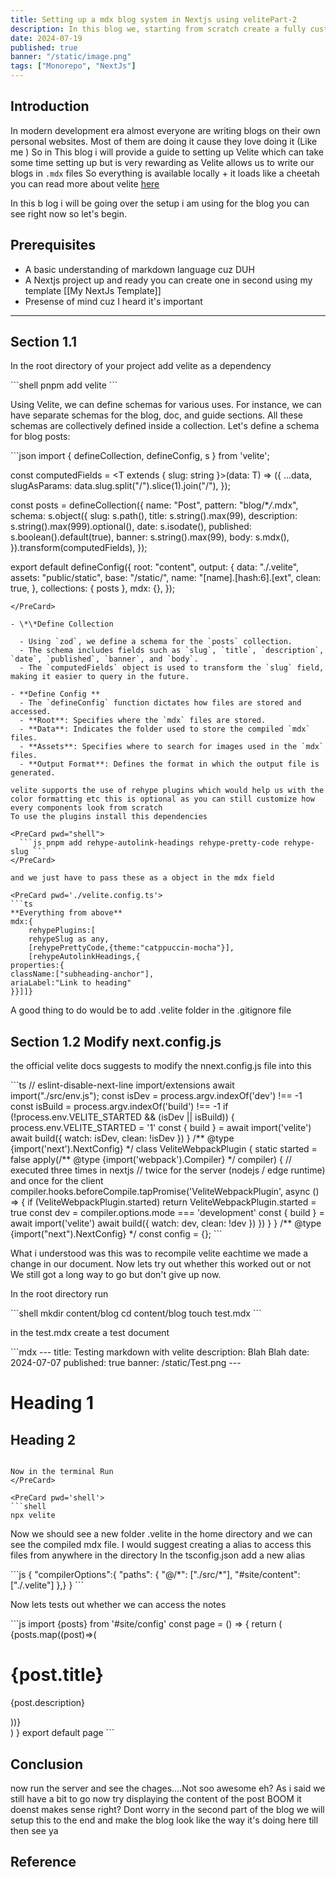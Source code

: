 ```yaml
---
title: Setting up a mdx blog system in Nextjs using velitePart-2
description: In this blog we, starting from scratch create a fully customizable blog system
date: 2024-07-19
published: true
banner: "/static/image.png"
tags: ["Monorepo", "NextJs"]
---
```


## Introduction

In modern development era almost everyone are writing blogs on their own personal websites. Most of them are doing it cause they love doing it (Like me ) So in This blog i will provide a guide to setting up Velite which can take some time setting up but is very rewarding as Velite allows us to write our blogs in `.mdx` files So everything is available locally + it loads like a cheetah you can read more about velite [here](https://velite.js.org/guide/introduction)

In this b log i will be going over the setup i am using for the blog you can see right now so let's begin.

## Prerequisites

- A basic understanding of markdown language cuz DUH
- A Nextjs project up and ready you can create one in second using my template [[My NextJs Template]]
- Presense of mind cuz I heard it's important

---

## Section 1.1

In the root directory of your project add velite as a dependency

<PreCard pwd='shell'>
```shell
pnpm add velite
```

</PreCard>

Using Velite, we can define schemas for various uses. For instance, we can have separate schemas for the blog, doc, and guide sections. All these schemas are collectively defined inside a collection. Let's define a schema for blog posts:

<PreCard pwd='./velite.config.ts'>
```json
import { defineCollection, defineConfig, s } from 'velite';

const computedFields = <T extends { slug: string }>(data: T) => ({
...data,
slugAsParams: data.slug.split("/").slice(1).join("/"),
});

const posts = defineCollection({
name: "Post",
pattern: "blog/\*_/_.mdx",
schema: s.object({
slug: s.path(),
title: s.string().max(99),
description: s.string().max(999).optional(),
date: s.isodate(),
published: s.boolean().default(true),
banner: s.string().max(99),
body: s.mdx(),
}).transform(computedFields),
});

export default defineConfig({
  root: "content",
  output: {
    data: "./.velite",
    assets: "public/static",
    base: "/static/",
    name: "[name].[hash:6].[ext",
    clean: true,
  },
  collections: { posts },
  mdx: {},
});
```
</PreCard>

- \*\*Define Collection

  - Using `zod`, we define a schema for the `posts` collection.
  - The schema includes fields such as `slug`, `title`, `description`, `date`, `published`, `banner`, and `body`.
  - The `computedFields` object is used to transform the `slug` field, making it easier to query in the future.

- **Define Config **
  - The `defineConfig` function dictates how files are stored and accessed.
  - **Root**: Specifies where the `mdx` files are stored.
  - **Data**: Indicates the folder used to store the compiled `mdx` files.
  - **Assets**: Specifies where to search for images used in the `mdx` files.
  - **Output Format**: Defines the format in which the output file is generated.

velite supports the use of rehype plugins which would help us with the color formatting etc this is optional as you can still customize how every components look from scratch
To use the plugins install this dependencies

<PreCard pwd="shell">
  ```js pnpm add rehype-autolink-headings rehype-pretty-code rehype-slug ```
</PreCard>

and we just have to pass these as a object in the mdx field

<PreCard pwd='./velite.config.ts'>
```ts
**Everything from above**
mdx:{
	rehypePlugins:[
	rehypeSlug as any,
	[rehypePrettyCode,{theme:"catppuccin-mocha"}],
	[rehypeAutolinkHeadings,{
properties:{
className:["subheading-anchor"],
ariaLabel:"Link to heading"
}}]]}
```
</PreCard>

A good thing to do would be to add .velite folder in the .gitignore file

## Section 1.2 Modify next.config.js

the official velite docs suggests to modify the nnext.config.js file into this

<PreCard pwd='./nextconfig.json'>
```ts
// eslint-disable-next-line import/extensions
await import("./src/env.js");
const isDev = process.argv.indexOf('dev') !== -1
const isBuild = process.argv.indexOf('build') !== -1
if (!process.env.VELITE_STARTED && (isDev || isBuild)) {
process.env.VELITE_STARTED = '1'
const { build } = await import('velite')
await build({ watch: isDev, clean: !isDev })
}
/** @type {import('next').NextConfig} */
class VeliteWebpackPlugin {
static started = false
apply(/** @type {import('webpack').Compiler} */ compiler) {
// executed three times in nextjs
// twice for the server (nodejs / edge runtime) and once for the client
compiler.hooks.beforeCompile.tapPromise('VeliteWebpackPlugin', async () => {
if (VeliteWebpackPlugin.started) return
VeliteWebpackPlugin.started = true
const dev = compiler.options.mode === 'development'
const { build } = await import('velite')
await build({ watch: dev, clean: !dev })
})
}
}
/** @type {import("next").NextConfig} */
const config = {};
```

</PreCard>

What i understood was this was to recompile velite eachtime we made a change in our document.
Now lets try out whether this worked out or not We still got a long way to go but don't give up now.

In the root directory run

<PreCard pwd="shell">
  ```shell mkdir content/blog cd content/blog touch test.mdx ```
</PreCard>

in the test.mdx create a test document

<PreCard pwd='./content/blog/test.mdx'>
```mdx
---
title: Testing  markdown with velite
description: Blah Blah
date: 2024-07-07
published: true
banner: /static/Test.png
---

# Heading 1

## Heading 2

````

Now in the terminal Run
</PreCard>

<PreCard pwd='shell'>
```shell
npx velite
````

</PreCard>

Now we should see a new folder .velite in the home directory and we can see the compiled mdx file.
I would suggest creating a alias to access this files from anywhere in the directory
In the tsconfig.json add a new alias

<PreCard pwd='tsconfig.json'>
```js
{
"compilerOptions":{
	"paths": {
		"@/*": ["./src/*"],
		"#site/content":["./.velite"]
},}
}
```
</PreCard>

Now lets tests out whether we can access the notes

<PreCard pwd='./src/app/page.tsx'>
```js
import {posts} from '#site/config'
const page = () => {
return (
<div>
{posts.map((post)=>(
<h1>{post.title}</h1>
<p>{post.description}</p>
))}
</div>
)
}
export default page
```

</PreCard>

## Conclusion

now run the server and see the chages....Not soo awesome eh?
As i said we still have a bit to go now try displaying the content of the post BOOM it doenst makes sense right? Dont worry in the second part of the blog we will setup this to the end and make the blog look like the way it's doing here till then see ya

## Reference
